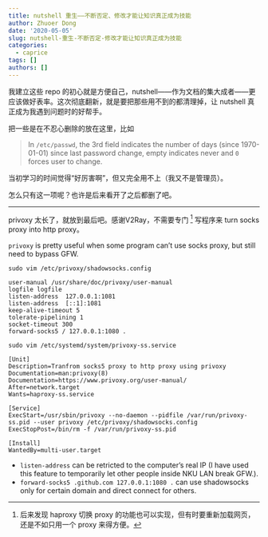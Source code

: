 ```yaml
---
title: nutshell 重生——不断否定、修改才能让知识真正成为技能
author: Zhuoer Dong
date: '2020-05-05'
slug: nutshell-重生-不断否定-修改才能让知识真正成为技能
categories:
  - caprice
tags: []
authors: []
---
```




我建立这些 repo 的初心就是方便自己，nutshell——作为文档的集大成者——更应该做好表率。这次彻底翻新，就是要把那些用不到的都清理掉，让 nutshell 真正成为我遇到问题时的好帮手。

把一些是在不忍心删除的放在这里，比如

> In `/etc/passwd`, the 3rd field indicates the number of days (since 1970-01-01) since last password change, empty indicates never and `0` forces user to change.

当初学习的时间觉得“好厉害啊”，但又完全用不上（我又不是管理员）。

怎么只有这一项呢？也许是后来看开了之后都删了吧。

---------------------------------------

privoxy 太长了，就放到最后吧。感谢V2Ray，不需要专门 ^[后来发现 haproxy 切换 proxy 的功能也可以实现，但有时要重新加载网页，还是不如只用一个 proxy 来得方便。] 写程序来 turn socks proxy into http proxy。

`privoxy` is pretty useful when some program can't use socks proxy, but still need to bypass GFW.

`sudo vim /etc/privoxy/shadowsocks.config`
```
user-manual /usr/share/doc/privoxy/user-manual
logfile logfile
listen-address  127.0.0.1:1081
listen-address  [::1]:1081
keep-alive-timeout 5
tolerate-pipelining 1
socket-timeout 300
forward-socks5 / 127.0.0.1:1080 .
```

`sudo vim /etc/systemd/system/privoxy-ss.service`
```
[Unit]
Description=Tranfrom socks5 proxy to http proxy using privoxy
Documentation=man:privoxy(8) 
Documentation=https://www.privoxy.org/user-manual/
After=network.target
Wants=haproxy-ss.service

[Service]
ExecStart=/usr/sbin/privoxy --no-daemon --pidfile /var/run/privoxy-ss.pid --user privoxy /etc/privoxy/shadowsocks.config 
ExecStopPost=/bin/rm -f /var/run/privoxy-ss.pid

[Install]
WantedBy=multi-user.target
```

- `listen-address` can be retricted to the computer's real IP (I have used this feature to temporarily let other people inside NKU LAN break GFW.).
- `forward-socks5 .github.com 127.0.0.1:1080 .` can use shadowsocks only for certain domain and direct connect for others.

